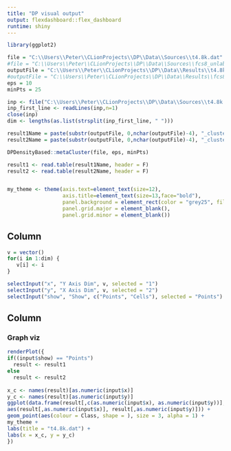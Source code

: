 ```yaml
---
title: "DP visual output"
output: flexdashboard::flex_dashboard
runtime: shiny
---
```


```r
library(ggplot2)

file = "C:\\Users\\Peter\\CLionProjects\\DP\\Data\\Sources\\t4.8k.dat"
#file = "C:\\Users\\Peter\\CLionProjects\\DP\\Data\\Sources\\fcs8_unlabeled.txt"
outputFile = "C:\\Users\\Peter\\CLionProjects\\DP\\Data\\Results\\t4.8k.dat"
#outputFile = "C:\\Users\\Peter\\CLionProjects\\DP\\Data\\Results\\fcs8_unlabeled.txt"
eps = 10
minPts = 25

inp <- file("C:\\Users\\Peter\\CLionProjects\\DP\\Data\\Sources\\t4.8k.dat","r")
inp_first_line <- readLines(inp,n=1)
close(inp)
dim <- lengths(as.list(strsplit(inp_first_line, " ")))

result1Name = paste(substr(outputFile, 0,nchar(outputFile)-4), "_clustering_output_", minPts, "_", eps, ".txt", sep = "");
result2Name = paste(substr(outputFile, 0,nchar(outputFile)-4), "_clustering_output_cells_", minPts, "_", eps, ".txt", sep = "")

DPDensityBased::metaCluster(file, eps, minPts)

result1 <- read.table(result1Name, header = F)
result2 <- read.table(result2Name, header = F)


my_theme <- theme(axis.text=element_text(size=12),
                  axis.title=element_text(size=13,face="bold"),
                  panel.background = element_rect(color = "grey25", fill = "white"),
                  panel.grid.major = element_blank(),
                  panel.grid.minor = element_blank())

```

Column {.sidebar}
-----------------------------------------------------------------------

```r
v = vector()
for(i in 1:dim) {
   v[i] <- i
}

selectInput("x", "Y Axis Dim", v, selected = "1")
selectInput("y", "X Axis Dim", v, selected = "2")
selectInput("show", "Show", c("Points", "Cells"), selected = "Points")
```

Column
-----------------------------------------------------------------------
### Graph viz

```r
renderPlot({
if((input$show) == "Points")
  result <- result1
else
  result <- result2
  
x_c <- names(result)[as.numeric(input$x)]
y_c <- names(result)[as.numeric(input$y)]
ggplot(data.frame(result[,c(as.numeric(input$x), as.numeric(input$y))], Class = as.character(result[,dim+1])),
aes(result[,as.numeric(input$x)], result[,as.numeric(input$y)])) +
geom_point(aes(colour = Class, shape = ), size = 3, alpha = 1) +
my_theme +
labs(title = "t4.8k.dat") +
labs(x = x_c, y = y_c)
})

```
